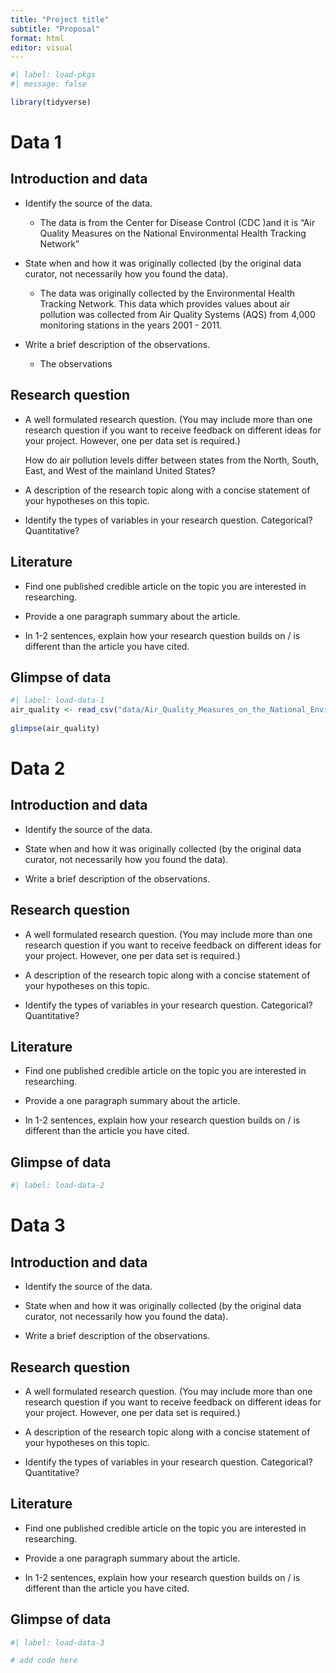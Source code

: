 ```yaml
---
title: "Project title"
subtitle: "Proposal"
format: html
editor: visual
---
```


```r
#| label: load-pkgs
#| message: false

library(tidyverse)
```

# Data 1

## Introduction and data

-   Identify the source of the data.

    -   The data is from the Center for Disease Control (CDC )and it is "Air Quality Measures on the National Environmental Health Tracking Network"

-   State when and how it was originally collected (by the original data curator, not necessarily how you found the data).

    -   The data was originally collected by the Environmental Health Tracking Network. This data which provides values about air pollution was collected from Air Quality Systems (AQS) from 4,000 monitoring stations in the years 2001 - 2011.

-   Write a brief description of the observations.

    -   The observations

## Research question

-   A well formulated research question. (You may include more than one research question if you want to receive feedback on different ideas for your project. However, one per data set is required.)

    How do air pollution levels differ between states from the North, South, East, and West of the mainland United States?

-   A description of the research topic along with a concise statement of your hypotheses on this topic.

-   Identify the types of variables in your research question. Categorical? Quantitative?

## Literature

-   Find one published credible article on the topic you are interested in researching.

-   Provide a one paragraph summary about the article.

-   In 1-2 sentences, explain how your research question builds on / is different than the article you have cited.

## Glimpse of data

```r
#| label: load-data-1
air_quality <- read_csv("data/Air_Quality_Measures_on_the_National_Environmental_Health_Tracking_Network (1).csv")
 
glimpse(air_quality)

```

# Data 2

## Introduction and data

-   Identify the source of the data.

-   State when and how it was originally collected (by the original data curator, not necessarily how you found the data).

-   Write a brief description of the observations.

## Research question

-   A well formulated research question. (You may include more than one research question if you want to receive feedback on different ideas for your project. However, one per data set is required.)

-   A description of the research topic along with a concise statement of your hypotheses on this topic.

-   Identify the types of variables in your research question. Categorical? Quantitative?

## Literature

-   Find one published credible article on the topic you are interested in researching.

-   Provide a one paragraph summary about the article.

-   In 1-2 sentences, explain how your research question builds on / is different than the article you have cited.

## Glimpse of data

```r
#| label: load-data-2

```

# Data 3

## Introduction and data

-   Identify the source of the data.

-   State when and how it was originally collected (by the original data curator, not necessarily how you found the data).

-   Write a brief description of the observations.

## Research question

-   A well formulated research question. (You may include more than one research question if you want to receive feedback on different ideas for your project. However, one per data set is required.)

-   A description of the research topic along with a concise statement of your hypotheses on this topic.

-   Identify the types of variables in your research question. Categorical? Quantitative?

## Literature

-   Find one published credible article on the topic you are interested in researching.

-   Provide a one paragraph summary about the article.

-   In 1-2 sentences, explain how your research question builds on / is different than the article you have cited.

## Glimpse of data

```r
#| label: load-data-3

# add code here
```
